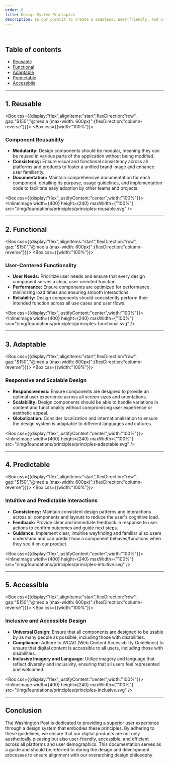 ```yaml
---
order: 0
title: Design System Principles
description: In our pursuit to create a seamless, user-friendly, and visually coherent digital environment, The Washington Post is committed to establishing a robust design system. This system will serve as the foundation upon which all our digital products are built, ensuring consistency, efficiency, and accessibility across all user interfaces. Below are the principal guidelines that will steer our design system toward achieving reusable, functional, adaptable, predictable, and accessible designs.
---
```


<BR />

## Table of contents

- [Reusable](/foundations/principles#1.%20Reusable)
- [Functional](/foundations/principles#2.%20Functional)
- [Adaptable](/foundations/principles#3.%20Adaptable)
- [Predictable](/foundations/principles#4.%20Predictable)
- [Accessbile](/foundations/principles#5.%20Accessible)

---

## 1. Reusable

<Box css={{display:"flex",alignItems:"start",flexDirection:"row", gap:"$150","@media (max-width: 600px)":{flexDirection:"column-reverse"}}}>
<Box css={{width:"100%"}}>

### Component Reusability

- **Modularity:** Design components should be modular, meaning they can be reused in various parts of the application without being modified.
- **Consistency:** Ensure visual and functional consistency across all platforms and products to foster a unified brand image and enhance user familiarity.
- **Documentation:** Maintain comprehensive documentation for each component, detailing its purpose, usage guidelines, and implementation code to facilitate easy adoption by other teams and projects.

</Box>

  <Box css={{display:"flex",justifyContent:"center",width:"100%"}}>
  <InlineImage
      width={400}
      height={240}
      maxWidth={"100%"}
      src="/img/foundations/principles/principles-reusable.svg"
    />
</Box>
</Box>

---

## 2. Functional

<Box css={{display:"flex",alignItems:"start",flexDirection:"row", gap:"$150","@media (max-width: 600px)":{flexDirection:"column-reverse"}}}>
<Box css={{width:"100%"}}>

### User-Centered Functionality

- **User Needs:** Prioritize user needs and ensure that every design component serves a clear, user-oriented function.
- **Performance:** Ensure components are optimized for performance, minimizing load times and ensuring smooth interactions.
- **Reliability:** Design components should consistently perform their intended function across all use cases and user flows.

</Box>

  <Box css={{display:"flex",justifyContent:"center",width:"100%"}}>
  <InlineImage
      width={400}
      height={240}
      maxWidth={"100%"}
      src="/img/foundations/principles/principles-functional.svg"
    />
</Box>
</Box>

---

## 3. Adaptable

<Box css={{display:"flex",alignItems:"start",flexDirection:"row", gap:"$150","@media (max-width: 600px)":{flexDirection:"column-reverse"}}}>
<Box css={{width:"100%"}}>

### Responsive and Scalable Design

- **Responsiveness:** Ensure components are designed to provide an optimal user experience across all screen sizes and orientations.
- **Scalability:** Design components should be able to handle variations in content and functionality without compromising user experience or aesthetic appeal.
- **Globalization:** Consider localization and internationalization to ensure the design system is adaptable to different languages and cultures.

</Box>

  <Box css={{display:"flex",justifyContent:"center",width:"100%"}}>
  <InlineImage
      width={400}
      height={240}
      maxWidth={"100%"}
      src="/img/foundations/principles/principles-adaptable.svg"
    />
</Box>
</Box>

---

## 4. Predictable

<Box css={{display:"flex",alignItems:"start",flexDirection:"row", gap:"$150","@media (max-width: 600px)":{flexDirection:"column-reverse"}}}>
<Box css={{width:"100%"}}>

### Intuitive and Predictable Interactions

- **Consistency:** Maintain consistent design patterns and interactions across all components and layouts to reduce the user's cognitive load.
- **Feedback:** Provide clear and immediate feedback in response to user actions to confirm outcomes and guide next steps.
- **Guidance:** Implement clear, intuitive wayfinding and familiar ui so users understand and can predict how a component behaves/functions when they see it on our product.

</Box>

  <Box css={{display:"flex",justifyContent:"center",width:"100%"}}>
  <InlineImage
      width={400}
      height={240}
      maxWidth={"100%"}
      src="/img/foundations/principles/principles-intuitive.svg"
    />
</Box>
</Box>

---

## 5. Accessible

<Box css={{display:"flex",alignItems:"start",flexDirection:"row", gap:"$150","@media (max-width: 600px)":{flexDirection:"column-reverse"}}}>
<Box css={{width:"100%"}}>

### Inclusive and Accessible Design

- **Universal Design:** Ensure that all components are designed to be usable by as many people as possible, including those with disabilities.
- **Compliance:** Adhere to WCAG (Web Content Accessibility Guidelines) to ensure that digital content is accessible to all users, including those with disabilities.
- **Inclusive Imagery and Language:** Utilize imagery and language that reflect diversity and inclusivity, ensuring that all users feel represented and welcomed.

</Box>

  <Box css={{display:"flex",justifyContent:"center",width:"100%"}}>
  <InlineImage
      width={400}
      height={240}
      maxWidth={"100%"}
      src="/img/foundations/principles/principles-inclusive.svg"
    />
</Box>
</Box>

---

## Conclusion

The Washington Post is dedicated to providing a superior user experience through a design system that embodies these principles. By adhering to these guidelines, we ensure that our digital products are not only aesthetically pleasing but also user-friendly, accessible, and efficient across all platforms and user demographics. This documentation serves as a guide and should be referred to during the design and development processes to ensure alignment with our overarching design philosophy
